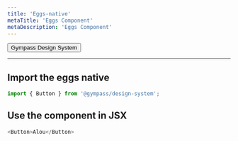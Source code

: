 ```yaml
---
title: 'Eggs-native'
metaTitle: 'Eggs Component'
metaDescription: 'Eggs Component'
---
```


<Button>Gympass Design System</Button>

---

## Import the eggs native

```javascript
import { Button } from '@gympass/design-system';
```

## Use the component in JSX

```javascript react-live=true
<Button>Alou</Button>
```
